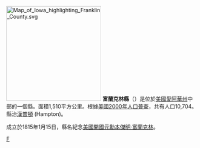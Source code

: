 {{Otheruses|富蘭克林縣|subject=美國愛阿華州的一個縣|other=同名的縣}}
[[File:Map_of_Iowa_highlighting_Franklin_County.svg|250px]]
'''富蘭克林縣'''（{{lang-en|Franklin County}}）是位於[[美國|美國]][[愛阿華州|愛阿華州]]中部的一個縣。面積1,510平方公里。根據[[美國2000年人口普查|美國2000年人口普查]]，共有人口10,704。縣治[[漢普頓_(愛阿華州)|漢普頓]] (Hampton)。

成立於1815年1月15日，縣名紀念[[美國開國元勳|美國開國元勳]][[本傑明·富蘭克林|本傑明·富蘭克林]]。
{{iowa-stub}}

[[Category:艾奧瓦州行政區劃|F]]
{{爱荷华州}}